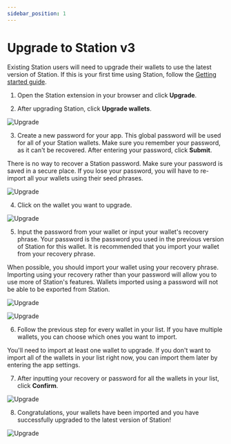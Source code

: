 ```yaml
---
sidebar_position: 1
---
```



# Upgrade to Station v3

Existing Station users will need to upgrade their wallets to use the latest version of Station. If this is your first time using Station, follow the [Getting started guide](./get-started).  

1. Open the Station extension in your browser and click **Upgrade**. 

2. After upgrading Station, click **Upgrade wallets**.


<img
    className="readme-img-sm"
    src="/img/screens/upgrade/upgrade-1.png"
    alt="Upgrade"
/>

3. Create a new password for your app. This global password will be used for all of your Station wallets. Make sure you remember your password, as it can't be recovered. After entering your password, click **Submit**.

<Admonition type="danger" title="Secure your password">

There is no way to recover a Station password. Make sure your password is saved in a secure place. If you lose your password, you will have to re-import all your wallets using their seed phrases. 

</Admonition>

<img
    className="readme-img-sm"
    src="/img/screens/upgrade/upgrade-2.png"
    alt="Upgrade"
/>

4. Click on the wallet you want to upgrade. 

<img
    className="readme-img-sm"
    src="/img/screens/upgrade/upgrade-3.png"
    alt="Upgrade"
/>

5. Input the password from your wallet or input your wallet's recovery phrase. Your password is the password you used in the previous version of Station for this wallet. It is recommended that you import your wallet from your recovery phrase. 


<Admonition type="tip" icon="💾" title="Import from recovery">

When possible, you should import your wallet using your recovery phrase. Importing using your recovery rather than your password will allow you to use more of Station's features. Wallets imported using a password will not be able to be exported from Station. 

</Admonition>

<img
    className="readme-img-sm"
    src="/img/screens/upgrade/upgrade-4.png"
    alt="Upgrade"
/>

<img
    className="readme-img-sm"
    src="/img/screens/upgrade/upgrade-5.png"
    alt="Upgrade"
/>


6. Follow the previous step for every wallet in your list. If you have multiple wallets, you can choose which ones you want to import. 


<Admonition type="tip" icon="🛰️" title="Importing after upgrade">

You'll need to import at least one wallet to upgrade. If you don't want to import all of the wallets in your list right now, you can import them later by entering the app settings. 

</Admonition>


7. After inputting your recovery or password for all the wallets in your list, click **Confirm**. 

<img
    className="readme-img-sm"
    src="/img/screens/upgrade/upgrade-6.png"
    alt="Upgrade"
/>

8. Congratulations, your wallets have been imported and you have successfully upgraded to the latest version of Station!

<img
    className="readme-img-sm"
    src="/img/screens/upgrade/upgrade-7.png"
    alt="Upgrade"
/>

